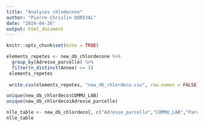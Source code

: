 ```yaml
---
title: "Analyses chlodecone"
author: "Pierre Chrislin DORIVAL"
date: "2024-04-26"
output: html_document
---
```


```r
knitr::opts_chunk$set(echo = TRUE)
```
```r
elements_repetes <- new_db_chlordecone %>%
  group_by(Adresse_parcelle) %>%
  filter(n_distinct(Annee) >= 3)
 elements_repetes
 
 write.csv(elements_repetes, "new_db_chlordeco.csv", row.names = FALSE)
```

```r
unique(new_db_chlordeco$COMMU_LAB)
unique(new_db_chlordeco$Adresse_parcelle)
```
```r

nlle_table <- new_db_chlordeco[, c("Adresse_parcelle","COMMU_LAB","Parcelle_cadastrale","Date_prelevement","Taux_chlordecone")] 
nlle_table
```

